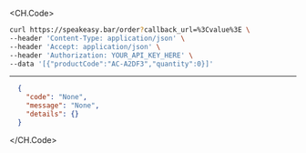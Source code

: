 
<CH.Code>
```bash Example Request
curl https://speakeasy.bar/order?callback_url=%3Cvalue%3E \
--header 'Content-Type: application/json' \
--header 'Accept: application/json' \
--header 'Authorization: YOUR_API_KEY_HERE' \
--data '[{"productCode":"AC-A2DF3","quantity":0}]'
```
---

```json Example Response
  {
    "code": "None",
    "message": "None",
    "details": {}
  }
```
</CH.Code>
